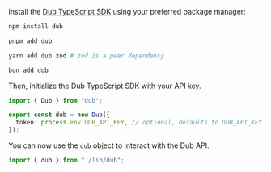 <Steps titleSize="h3">

<Step title="Install">

Install the [Dub TypeScript SDK](/sdks/typescript/overview) using your preferred package manager:

<CodeGroup>

```bash npm
npm install dub
```

```bash pnpm
pnpm add dub
```

```bash yarn
yarn add dub zod # zod is a peer dependency
```

```bash bun
bun add dub
```

</CodeGroup>

</Step>

<Step title="Initialize">

Then, initialize the Dub TypeScript SDK with your API key.

```typescript lib/dub.ts
import { Dub } from "dub";

export const dub = new Dub({
  token: process.env.DUB_API_KEY, // optional, defaults to DUB_API_KEY env variable
});
```

You can now use the `dub` object to interact with the Dub API.

```typescript
import { dub } from "./lib/dub";
```

</Step>

</Steps>
